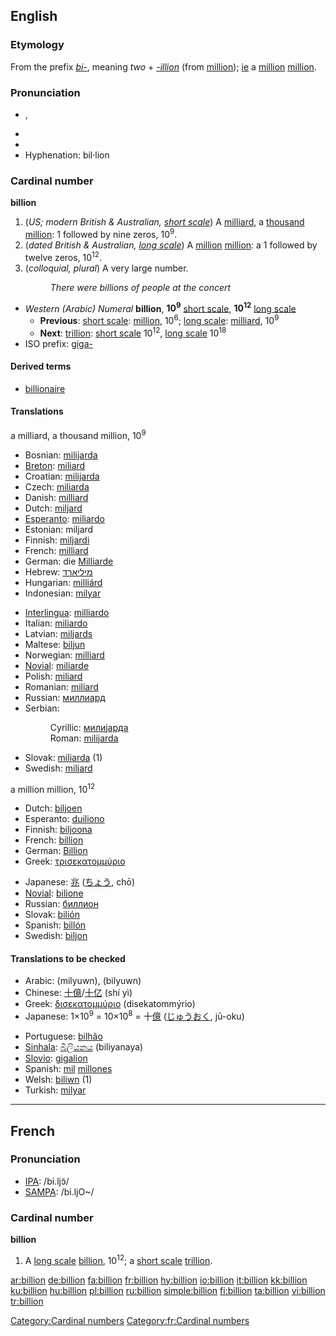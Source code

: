 {{see|Billion}}

==English==

===Etymology===
From the prefix ''[[bi-]]'', meaning ''two'' + ''[[-illion]]'' (from [[million]]); [[ie]] a [[million]] [[million]].

===Pronunciation===
*{{IPA|/ˈbɪljən/}}, {{SAMPA|/"bIlj@n/}}
*{{audio|en-us-billion.ogg|Audio (US)}}
*{{Rhymes|ɪljən}}
*Hyphenation: bil·lion

===Cardinal number===
'''billion'''

# (''US; modern British & Australian, [[w:Long and short scales|short scale]]'') A [[milliard]], a [[thousand]] [[million]]: 1 followed by nine zeros, 10<sup>9</sup>.
# (''dated British & Australian, [[w:Long and short scales|long scale]]'') A [[million]] [[million]]: a 1 followed by twelve zeros, 10<sup>12</sup>.
# (''colloquial, plural'') A very large number.
#: ''There were billions of people at the concert''

*''Western (Arabic) Numeral'' '''billion''', '''10<sup>9</sup>''' [[w:Long and short scales|short scale]], '''10<sup>12</sup>''' [[w:Long and short scales|long scale]]
**'''Previous''': [[w:Long and short scales|short scale]]: [[million]], 10<sup>6</sup>; [[w:Long and short scales|long scale]]: [[milliard]], 10<sup>9</sup>
**'''Next''': [[trillion]]: [[w:Long and short scales|short scale]] 10<sup>12</sup>, [[w:Long and short scales|long scale]] 10<sup>18</sup>
*ISO prefix: [[giga-]]

====Derived terms====
*[[billionaire]]

====Translations====
;a milliard, a thousand million, 10<sup>9</sup>
{{top}}
*Bosnian: [[milijarda#Bosnian|milijarda]] {{f}}
*[[Breton]]: [[miliard]]
*Croatian: [[milijarda]]
*Czech: [[miliarda]]
*Danish: [[milliard]]
*Dutch: [[miljard]] {{n}}
*[[Esperanto]]: [[miliardo]]
*Estonian: miljard
*Finnish: [[miljardi]]
*French: [[milliard]] {{m}}
*German: die [[Milliarde]] {{f}}
*Hebrew: [[מיליארד]]
*Hungarian: [[milliárd]]
*Indonesian: [[milyar]]
{{mid}}
*[[Interlingua]]: [[milliardo]]
*Italian: [[miliardo]]
*Latvian: [[miljards]]
*Maltese: [[biljun]]
*Norwegian: [[milliard]]
*[[Novial]]: [[miliarde]]
*Polish: [[miliard]]
*Romanian: [[miliard]] {{n}}
*Russian: [[миллиард]]
*Serbian:
*:Cyrillic: [[милијарда#Serbian|милијарда]] {{f}}
*:Roman: [[milijarda#Serbian|milijarda]] {{f}}
*Slovak: [[miliarda]] {{f}} (1)
*Swedish: [[miljard]]
{{bottom}}

;a million million, 10<sup>12</sup>
{{top}}
*Dutch: [[biljoen]]
*Esperanto: [[duiliono]]
*Finnish: [[biljoona]]
*French: [[billion]]
*German: [[Billion]]
*Greek: [[τρισεκατομμύριο]] {{n}}
{{mid}}
*Japanese: [[兆]] ([[ちょう]], chō)
*[[Novial]]: [[bilione]]
*Russian: [[биллион]]
*Slovak: [[bilión]] {{m}}
*Spanish: [[billón]] {{m}}
*Swedish: [[biljon]] {{c}}
{{bottom}}

====Translations to be checked====
{{checktrans}}
{{top}}
*Arabic: {{ARchar|[[مليار|مِلْيُون]]}} (milyuwn), {{ARchar|[[بليون]]}} (bilyuwn)
*Chinese: [[十億]]/[[十亿]] (shí yì)
*Greek: [[δισεκατομμύριο]] (disekatommýrio)
*Japanese: 1×10<sup>9</sup> = 10×10<sup>8</sup> = 十[[億]] ([[じゅう]][[おく]], jū-oku)
{{mid}}
*Portuguese: [[bilhão]]
*[[Sinhala]]: [[බිලියනය]] (biliyanaya)
*[[Slovio]]: [[gigalion]]
*Spanish: [[mil]] [[millón|millones]] <!-- (''note'': the word [[millardo]] is very rare in Spanish, so, for example, '''three billion''' is translated as '''tres mil millones''') -->
*Welsh: [[biliwn]] (1)
*Turkish: [[milyar]]
{{bottom}}

----

==French==

===Pronunciation===
*[[w:IPA|IPA]]: /bi.ljɔ̃/
*[[w:SAMPA|SAMPA]]: /bi.ljO~/

===Cardinal number===
'''billion'''

# A [[w:Long and short scales|long scale]] [[billion#English|billion]], 10<sup>12</sup>; a [[w:Long and short scales|short scale]] [[trillion]].

[[Category:Cardinal numbers]]
[[Category:fr:Cardinal numbers]]

[[ar:billion]]
[[de:billion]]
[[fa:billion]]
[[fr:billion]]
[[hy:billion]]
[[io:billion]]
[[it:billion]]
[[kk:billion]]
[[ku:billion]]
[[hu:billion]]
[[pl:billion]]
[[ru:billion]]
[[simple:billion]]
[[fi:billion]]
[[ta:billion]]
[[vi:billion]]
[[tr:billion]]